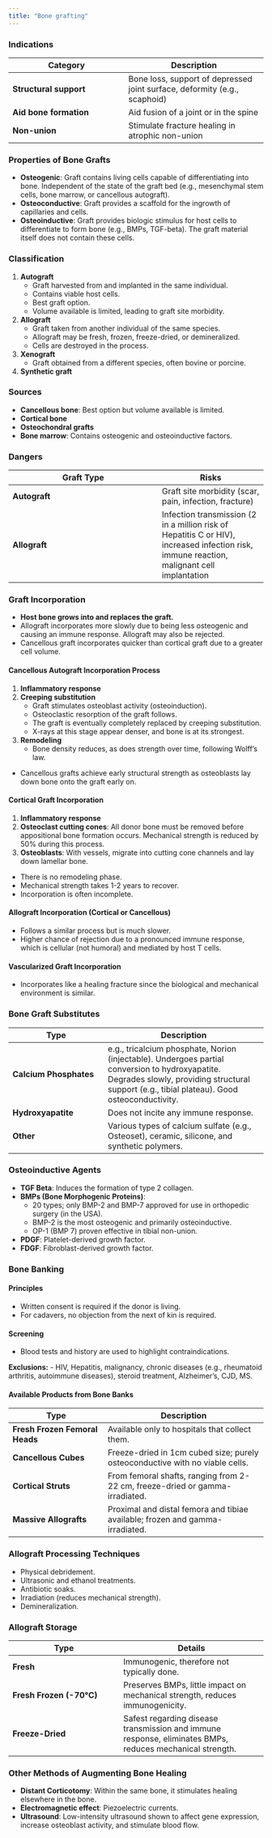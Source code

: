 ```yaml
---
title: "Bone grafting"
---
```


### Indications

| **Category** | **Description** |
|---------------------------------|---------------------------------------|
| **Structural support** | Bone loss, support of depressed joint surface, deformity (e.g., scaphoid) |
| **Aid bone formation** | Aid fusion of a joint or in the spine |
| **Non-union** | Stimulate fracture healing in atrophic non-union |

### Properties of Bone Grafts

-   **Osteogenic**: Graft contains living cells capable of differentiating into bone. Independent of the state of the graft bed (e.g., mesenchymal stem cells, bone marrow, or cancellous autograft).
-   **Osteoconductive**: Graft provides a scaffold for the ingrowth of capillaries and cells.
-   **Osteoinductive**: Graft provides biologic stimulus for host cells to differentiate to form bone (e.g., BMPs, TGF-beta). The graft material itself does not contain these cells.

### Classification

1.  **Autograft**
    -   Graft harvested from and implanted in the same individual.
    -   Contains viable host cells.
    -   Best graft option.
    -   Volume available is limited, leading to graft site morbidity.
2.  **Allograft**
    -   Graft taken from another individual of the same species.
    -   Allograft may be fresh, frozen, freeze-dried, or demineralized.
    -   Cells are destroyed in the process.
3.  **Xenograft**
    -   Graft obtained from a different species, often bovine or porcine.
4.  **Synthetic graft**

### Sources

-   **Cancellous bone**: Best option but volume available is limited.
-   **Cortical bone**
-   **Osteochondral grafts**
-   **Bone marrow**: Contains osteogenic and osteoinductive factors.

### Dangers

| **Graft Type** | **Risks** |
|------------------------------------------|------------------------------|
| **Autograft** | Graft site morbidity (scar, pain, infection, fracture) |
| **Allograft** | Infection transmission (2 in a million risk of Hepatitis C or HIV), increased infection risk, immune reaction, malignant cell implantation |

### Graft Incorporation

-   **Host bone grows into and replaces the graft.**
-   Allograft incorporates more slowly due to being less osteogenic and causing an immune response. Allograft may also be rejected.
-   Cancellous graft incorporates quicker than cortical graft due to a greater cell volume.

#### Cancellous Autograft Incorporation Process

1.  **Inflammatory response**
2.  **Creeping substitution**
    -   Graft stimulates osteoblast activity (osteoinduction).
    -   Osteoclastic resorption of the graft follows.
    -   The graft is eventually completely replaced by creeping substitution.
    -   X-rays at this stage appear denser, and bone is at its strongest.
3.  **Remodeling**
    -   Bone density reduces, as does strength over time, following Wolff's law.

-   Cancellous grafts achieve early structural strength as osteoblasts lay down bone onto the graft early on.

#### Cortical Graft Incorporation

1.  **Inflammatory response**
2.  **Osteoclast cutting cones**: All donor bone must be removed before appositional bone formation occurs. Mechanical strength is reduced by 50% during this process.
3.  **Osteoblasts**: With vessels, migrate into cutting cone channels and lay down lamellar bone.

-   There is no remodeling phase.
-   Mechanical strength takes 1-2 years to recover.
-   Incorporation is often incomplete.

#### Allograft Incorporation (Cortical or Cancellous)

-   Follows a similar process but is much slower.
-   Higher chance of rejection due to a pronounced immune response, which is cellular (not humoral) and mediated by host T cells.

#### Vascularized Graft Incorporation

-   Incorporates like a healing fracture since the biological and mechanical environment is similar.

### Bone Graft Substitutes

| **Type** | **Description** |
|---------------------------|---------------------------------------------|
| **Calcium Phosphates** | e.g., tricalcium phosphate, Norion (injectable). Undergoes partial conversion to hydroxyapatite. Degrades slowly, providing structural support (e.g., tibial plateau). Good osteoconductivity. |
| **Hydroxyapatite** | Does not incite any immune response. |
| **Other** | Various types of calcium sulfate (e.g., Osteoset), ceramic, silicone, and synthetic polymers. |

### Osteoinductive Agents

-   **TGF Beta**: Induces the formation of type 2 collagen.
-   **BMPs (Bone Morphogenic Proteins)**:
    -   20 types; only BMP-2 and BMP-7 approved for use in orthopedic surgery (in the USA).
    -   BMP-2 is the most osteogenic and primarily osteoinductive.
    -   OP-1 (BMP 7) proven effective in tibial non-union.
-   **PDGF**: Platelet-derived growth factor.
-   **FDGF**: Fibroblast-derived growth factor.

### Bone Banking

#### Principles

-   Written consent is required if the donor is living.
-   For cadavers, no objection from the next of kin is required.

#### Screening

-   Blood tests and history are used to highlight contraindications.

**Exclusions:** - HIV, Hepatitis, malignancy, chronic diseases (e.g., rheumatoid arthritis, autoimmune diseases), steroid treatment, Alzheimer's, CJD, MS.

#### Available Products from Bone Banks

| **Type** | **Description** |
|---------------------------|---------------------------------------------|
| **Fresh Frozen Femoral Heads** | Available only to hospitals that collect them. |
| **Cancellous Cubes** | Freeze-dried in 1cm cubed size; purely osteoconductive with no viable cells. |
| **Cortical Struts** | From femoral shafts, ranging from 2-22 cm, freeze-dried or gamma-irradiated. |
| **Massive Allografts** | Proximal and distal femora and tibiae available; frozen and gamma-irradiated. |

### Allograft Processing Techniques

-   Physical debridement.
-   Ultrasonic and ethanol treatments.
-   Antibiotic soaks.
-   Irradiation (reduces mechanical strength).
-   Demineralization.

### Allograft Storage

| **Type** | **Details** |
|-------------------------------|----------------------------------------|
| **Fresh** | Immunogenic, therefore not typically done. |
| **Fresh Frozen (-70°C)** | Preserves BMPs, little impact on mechanical strength, reduces immunogenicity. |
| **Freeze-Dried** | Safest regarding disease transmission and immune response, eliminates BMPs, reduces mechanical strength. |

### Other Methods of Augmenting Bone Healing

-   **Distant Corticotomy**: Within the same bone, it stimulates healing elsewhere in the bone.
-   **Electromagnetic effect**: Piezoelectric currents.
-   **Ultrasound**: Low-intensity ultrasound shown to affect gene expression, increase osteoblast activity, and stimulate blood flow.
